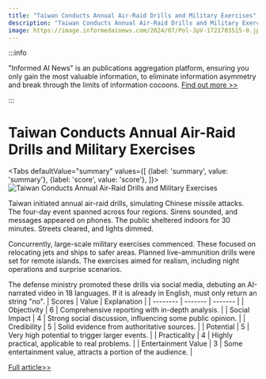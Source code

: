 ```yaml
---
title: "Taiwan Conducts Annual Air-Raid Drills and Military Exercises"
description: "Taiwan Conducts Annual Air-Raid Drills and Military Exercises"
image: https://image.informedainews.com/2024/07/Pol-JpV-1721703515-0.jpg
---
```



:::info

"Informed AI News" is an publications aggregation platform, ensuring you only gain the most valuable information, to eliminate information asymmetry and break through the limits of information cocoons.  [Find out more >>](/)

:::

# Taiwan Conducts Annual Air-Raid Drills and Military Exercises


<Tabs
	defaultValue="summary"
	values={[
	{label: 'summary', value: 'summary'},
	{label: 'score', value: 'score'},
]}>
<TabItem value="summary">
<img
  src="https://image.informedainews.com/2024/07/Pol-JpV-1721703515-0.jpg"
  alt="Taiwan Conducts Annual Air-Raid Drills and Military Exercises"
/>



Taiwan initiated annual air-raid drills, simulating Chinese missile attacks. The four-day event spanned across four regions. Sirens sounded, and messages appeared on phones. The public sheltered indoors for 30 minutes. Streets cleared, and lights dimmed.

Concurrently, large-scale military exercises commenced. These focused on relocating jets and ships to safer areas. Planned live-ammunition drills were set for remote islands. The exercises aimed for realism, including night operations and surprise scenarios.

The defense ministry promoted these drills via social media, debuting an AI-narrated video in 18 languages. If it is already in English, must only return an string "no".
</TabItem>
<TabItem value="score">
	| Scores     | Value   | Explanation |
	| -------- | ------- | ------- |
	| Objectivity  | 6    | Comprehensive reporting with in-depth analysis.    |
	| Social Impact | 4     | Strong social discussion, influencing some public opinion.    |
	| Credibility    | 5    | Solid evidence from authoritative sources.    |
	| Potential    | 5    | Very high potential to trigger larger events.    |
	| Practicality    | 4    | Highly practical, applicable to real problems.    |
	| Entertainment Value    | 3    | Some entertainment value, attracts a portion of the audience.    |
</TabItem>
</Tabs>

[Full article>>](https://www3.nhk.or.jp/nhkworld/en/news/20240722_29/)
